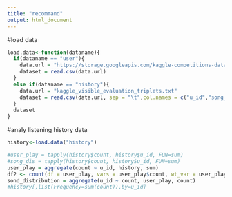 ```yaml
---
title: "recommand"
output: html_document
---
```

#load data
```r
load.data<-function(dataname){
  if(dataname == "user"){
    data.url = "https://storage.googleapis.com/kaggle-competitions-data/kaggle/2799/kaggle_songs.txt?GoogleAccessId=web-data@kaggle-161607.iam.gserviceaccount.com&Expires=1523403965&Signature=kOJWUWDXixFmhcRroGr9CNzdVci%2B7NAoCXcQEEJBFVgxqEwjY9hU6jl7iR1fMAUZQOsU%2B35XthMm4cBPU%2FGa0x7IM9ZgbqjwB1svwoRJ8nsyDnanIpRJZUvcviKajl0KIWlknnXE8M0H0DwOxgdQ8Up5MEG9icuDMb3A3OYjNpe8IqufTUfJTVDoL%2BFq0jqbQ%2BsBy%2Bkq25uP3hR3fNVeIk8BLC9mMZS7NAM7%2FoEVOKG0MTHdFOdvuR5XPcJhShDXG%2FiP1691I9ZtPbG0hcEnUpmj9Fi40Z4nLqkcNELqxvQNMJbVfDIZJEIa6Pl4IkIr6s%2FoGVvT6EvkDTOvya1mA%3D%3D"
    dataset = read.csv(data.url)
  }
  else if(dataname == "history"){
    data.url = "kaggle_visible_evaluation_triplets.txt"
    dataset = read.csv(data.url, sep = "\t",col.names = c("u_id","song_id","count"))
  }
  dataset
}
```
#analy listening history data
```r
history<-load.data("history")
```

```r
#user_play = tapply(history$count, history$u_id, FUN=sum)
#song_dis = tapply(history$count, history$u_id, FUN=sum)
user_play = aggregate(count ~ u_id, history, sum)
df2 <- count(df = user_play, vars = user_play$count, wt_var = user_play$u_id)
sond_distribution = aggregate(u_id ~ count, user_play, count)
#history[,list(Frequency=sum(count)),by=u_id]
```

